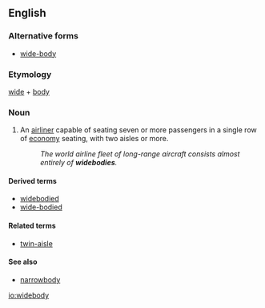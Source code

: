 ==English==
{{wikipedia}}
===Alternative forms===
*[[wide-body]]

===Etymology===
[[wide]] + [[body]]

===Noun===
{{en-noun|widebodies}}

# {{aeronautics}} An [[airliner]] capable of seating seven or more passengers in a single row of [[economy]] seating, with two aisles or more.
#: ''The world airline fleet of long-range aircraft consists almost entirely of '''widebodies'''.''

====Derived terms====
*[[widebodied]]
*[[wide-bodied]]

====Related terms====
* [[twin-aisle]]

====See also====
*[[narrowbody]]

[[io:widebody]]
